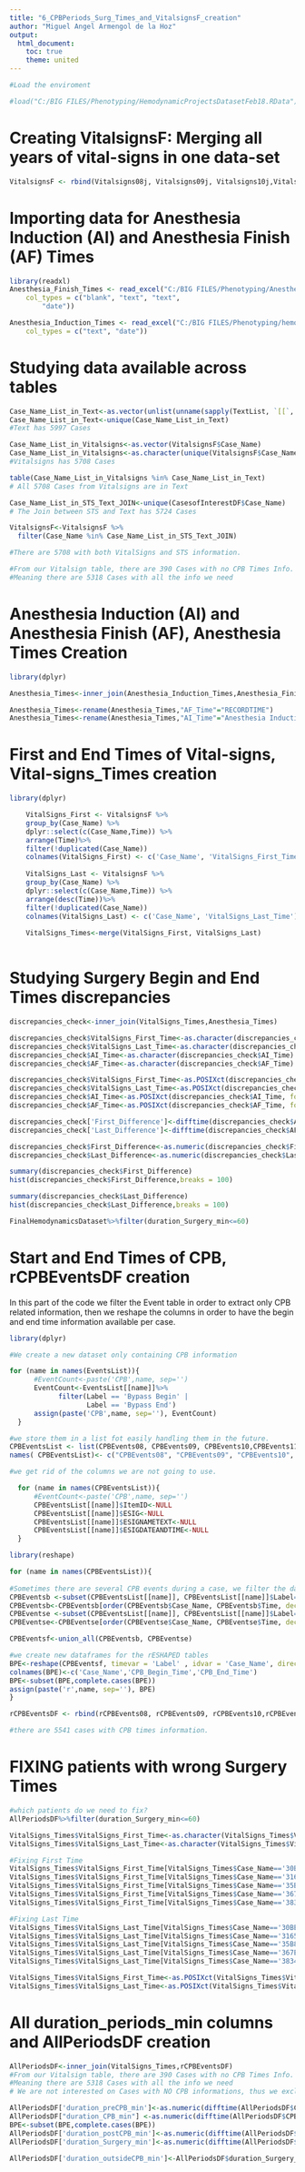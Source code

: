 ```yaml
---
title: "6_CPBPeriods_Surg_Times_and_VitalsignsF_creation"
author: "Miguel Angel Armengol de la Hoz"
output:
  html_document:
    toc: true
    theme: united
---
```


```r
#Load the enviroment

#load("C:/BIG FILES/Phenotyping/HemodynamicProjectsDatasetFeb18.RData")

```

# Creating VitalsignsF: Merging all years of vital-signs in one data-set

```r
VitalsignsF <- rbind(Vitalsigns08j, Vitalsigns09j, Vitalsigns10j,Vitalsigns11j,Vitalsigns12j,Vitalsigns13j,Vitalsigns14j,Vitalsigns15j,Vitalsigns16j)
```

# Importing data for Anesthesia Induction (AI) and Anesthesia Finish (AF) Times

```r
library(readxl)
Anesthesia_Finish_Times <- read_excel("C:/BIG FILES/Phenotyping/Anesthesia Finish Times.xlsx", 
    col_types = c("blank", "text", "text", 
        "date"))

Anesthesia_Induction_Times <- read_excel("C:/BIG FILES/Phenotyping/hemodynamics/Anesthesia Induction Times.xlsx", 
    col_types = c("text", "date"))

```


# Studying data available across tables

```r
Case_Name_List_in_Text<-as.vector(unlist(unname(sapply(TextList, `[[`, 1))))
Case_Name_List_in_Text<-unique(Case_Name_List_in_Text)
#Text has 5997 Cases

Case_Name_List_in_Vitalsigns<-as.vector(VitalsignsF$Case_Name)
Case_Name_List_in_Vitalsigns<-as.character(unique(VitalsignsF$Case_Name))
#Vitalsigns has 5708 Cases

table(Case_Name_List_in_Vitalsigns %in% Case_Name_List_in_Text)
# All 5708 Cases from Vitalsigns are in Text

Case_Name_List_in_STS_Text_JOIN<-unique(CasesofInterestDF$Case_Name)
# The Join between STS and Text has 5724 Cases

VitalsignsF<-VitalsignsF %>%
  filter(Case_Name %in% Case_Name_List_in_STS_Text_JOIN)

#There are 5708 with both VitalSigns and STS information.

#From our Vitalsign table, there are 390 Cases with no CPB Times Info.
#Meaning there are 5318 Cases with all the info we need
```

# Anesthesia Induction (AI) and Anesthesia Finish (AF), Anesthesia Times Creation

```r
library(dplyr)

Anesthesia_Times<-inner_join(Anesthesia_Induction_Times,Anesthesia_Finish_Times[,c('Case_Name','RECORDTIME')])

Anesthesia_Times<-rename(Anesthesia_Times,"AF_Time"="RECORDTIME")
Anesthesia_Times<-rename(Anesthesia_Times,"AI_Time"="Anesthesia Induction ( I )")
```


# First and End Times of Vital-signs, Vital-signs_Times creation

```r
library(dplyr)

    VitalSigns_First <- VitalsignsF %>% 
    group_by(Case_Name) %>% 
    dplyr::select(c(Case_Name,Time)) %>%
    arrange(Time)%>%
    filter(!duplicated(Case_Name)) 
    colnames(VitalSigns_First) <- c('Case_Name', 'VitalSigns_First_Time')
    
    VitalSigns_Last <- VitalsignsF %>% 
    group_by(Case_Name) %>% 
    dplyr::select(c(Case_Name,Time)) %>%
    arrange(desc(Time))%>%
    filter(!duplicated(Case_Name)) 
    colnames(VitalSigns_Last) <- c('Case_Name', 'VitalSigns_Last_Time')
    
    VitalSigns_Times<-merge(VitalSigns_First, VitalSigns_Last)
    
```


# Studying Surgery Begin and End Times discrepancies

```r
discrepancies_check<-inner_join(VitalSigns_Times,Anesthesia_Times)

discrepancies_check$VitalSigns_First_Time<-as.character(discrepancies_check$VitalSigns_First_Time)
discrepancies_check$VitalSigns_Last_Time<-as.character(discrepancies_check$VitalSigns_Last_Time)
discrepancies_check$AI_Time<-as.character(discrepancies_check$AI_Time)
discrepancies_check$AF_Time<-as.character(discrepancies_check$AF_Time)

discrepancies_check$VitalSigns_First_Time<-as.POSIXct(discrepancies_check$VitalSigns_First_Time, format='%Y-%m-%d %H:%M:%S', tz="GMT")
discrepancies_check$VitalSigns_Last_Time<-as.POSIXct(discrepancies_check$VitalSigns_Last_Time, format='%Y-%m-%d %H:%M:%S', tz="GMT")
discrepancies_check$AI_Time<-as.POSIXct(discrepancies_check$AI_Time, format='%Y-%m-%d %H:%M:%S', tz="GMT")
discrepancies_check$AF_Time<-as.POSIXct(discrepancies_check$AF_Time, format='%Y-%m-%d %H:%M:%S', tz="GMT")

discrepancies_check['First_Difference']<-difftime(discrepancies_check$AI_Time,discrepancies_check$VitalSigns_First_Time,units = 'mins')
discrepancies_check['Last_Difference']<-difftime(discrepancies_check$AF_Time,discrepancies_check$VitalSigns_Last_Time,units = 'mins')

discrepancies_check$First_Difference<-as.numeric(discrepancies_check$First_Difference)
discrepancies_check$Last_Difference<-as.numeric(discrepancies_check$Last_Difference)

summary(discrepancies_check$First_Difference)
hist(discrepancies_check$First_Difference,breaks = 100)

summary(discrepancies_check$Last_Difference)
hist(discrepancies_check$Last_Difference,breaks = 100)

FinalHemodynamicsDataset%>%filter(duration_Surgery_min<=60)
```


# Start and End Times of CPB, rCPBEventsDF creation 

In this part of the code we filter the Event table in order to extract only CPB related information, then we reshape the columns in order to have the begin and end time information available per case.

```r
library(dplyr)

#We create a new dataset only containing CPB information

for (name in names(EventsList)){
      #EventCount<-paste('CPB',name, sep='')
      EventCount<-EventsList[[name]]%>%
            filter(Label == 'Bypass Begin' | 
                   Label == 'Bypass End') 
      assign(paste('CPB',name, sep=''), EventCount)
  }

#we store them in a list fot easily handling them in the future.
CPBEventsList <- list(CPBEvents08, CPBEvents09, CPBEvents10,CPBEvents11,CPBEvents12,CPBEvents13,CPBEvents14,CPBEvents15,CPBEvents16)
names( CPBEventsList)<- c("CPBEvents08", "CPBEvents09", "CPBEvents10", "CPBEvents11", "CPBEvents12", "CPBEvents13","CPBEvents14","CPBEvents15", "CPBEvents16")

#we get rid of the columns we are not going to use.

  for (name in names(CPBEventsList)){
      #EventCount<-paste('CPB',name, sep='')
      CPBEventsList[[name]]$ItemID<-NULL
      CPBEventsList[[name]]$ESIG<-NULL
      CPBEventsList[[name]]$ESIGNAMETEXT<-NULL
      CPBEventsList[[name]]$ESIGDATEANDTIME<-NULL
  }

library(reshape)

for (name in names(CPBEventsList)){
  
#Sometimes there are several CPB events during a case, we filter the dataframe taking only the first CPB_Begin timestamp and the last CPB_End timestamp in order to get the whole length.
CPBEventsb <-subset(CPBEventsList[[name]], CPBEventsList[[name]]$Label=='Bypass Begin') 
CPBEventsb<-CPBEventsb[order(CPBEventsb$Case_Name, CPBEventsb$Time, decreasing=FALSE),]
CPBEventse <-subset(CPBEventsList[[name]], CPBEventsList[[name]]$Label=='Bypass End') 
CPBEventse<-CPBEventse[order(CPBEventse$Case_Name, CPBEventse$Time, decreasing=TRUE),]

CPBEventsf<-union_all(CPBEventsb, CPBEventse)

#we create new dataframes for the rESHAPED tables
BPE<-reshape(CPBEventsf, timevar = 'Label' , idvar = 'Case_Name', direction = 'wide')
colnames(BPE)<-c('Case_Name','CPB_Begin_Time','CPB_End_Time')
BPE<-subset(BPE,complete.cases(BPE))
assign(paste('r',name, sep=''), BPE)
}

rCPBEventsDF <- rbind(rCPBEvents08, rCPBEvents09, rCPBEvents10,rCPBEvents11,rCPBEvents12,rCPBEvents13,rCPBEvents14,rCPBEvents15,rCPBEvents16)

#there are 5541 cases with CPB times information.

```

# FIXING patients with wrong Surgery Times

```r
#which patients do we need to fix?
AllPeriodsDF%>%filter(duration_Surgery_min<=60)

VitalSigns_Times$VitalSigns_First_Time<-as.character(VitalSigns_Times$VitalSigns_First_Time)
VitalSigns_Times$VitalSigns_Last_Time<-as.character(VitalSigns_Times$VitalSigns_Last_Time)

#Fixing First Time
VitalSigns_Times$VitalSigns_First_Time[VitalSigns_Times$Case_Name=='30BECG03.BID']<-"2008-11-14 13:18:00"
VitalSigns_Times$VitalSigns_First_Time[VitalSigns_Times$Case_Name=='31657D01.BID']<-'2009-06-05 08:53:00'
VitalSigns_Times$VitalSigns_First_Time[VitalSigns_Times$Case_Name=='35B8CR02.BID']<-'2013-11-08 14:01:00'
VitalSigns_Times$VitalSigns_First_Time[VitalSigns_Times$Case_Name=='367E7N02.BID']<-'2014-07-14 09:37:00'
VitalSigns_Times$VitalSigns_First_Time[VitalSigns_Times$Case_Name=='38347804.BID']<-'2016-03-04 08:39:30'

#Fixing Last Time
VitalSigns_Times$VitalSigns_Last_Time[VitalSigns_Times$Case_Name=='30BECG03.BID']<-'2008-11-14 17:38:00'
VitalSigns_Times$VitalSigns_Last_Time[VitalSigns_Times$Case_Name=='31657D01.BID']<-'2009-06-05 13:18:00'
VitalSigns_Times$VitalSigns_Last_Time[VitalSigns_Times$Case_Name=='35B8CR02.BID']<-'2013-11-08 17:34:00'
VitalSigns_Times$VitalSigns_Last_Time[VitalSigns_Times$Case_Name=='367E7N02.BID']<-'2014-07-14 13:39:00'
VitalSigns_Times$VitalSigns_Last_Time[VitalSigns_Times$Case_Name=='38347804.BID']<-'2016-03-04 11:55:30'

VitalSigns_Times$VitalSigns_First_Time<-as.POSIXct(VitalSigns_Times$VitalSigns_First_Time, format = "%Y-%m-%d %H:%M:%S", tz='EST')
VitalSigns_Times$VitalSigns_Last_Time<-as.POSIXct(VitalSigns_Times$VitalSigns_Last_Time, format = "%Y-%m-%d %H:%M:%S", tz='EST')
```

# All duration_periods_min columns and AllPeriodsDF creation

```r
AllPeriodsDF<-inner_join(VitalSigns_Times,rCPBEventsDF)
#From our Vitalsign table, there are 390 Cases with no CPB Times Info.
#Meaning there are 5318 Cases with all the info we need
# We are not interested on Cases with NO CPB informations, thus we exclude this cases.

AllPeriodsDF['duration_preCPB_min']<-as.numeric(difftime(AllPeriodsDF$CPB_Begin_Time,AllPeriodsDF$VitalSigns_First_Time), units="mins")
AllPeriodsDF["duration_CPB_min"] <-as.numeric(difftime(AllPeriodsDF$CPB_End_Time,AllPeriodsDF$CPB_Begin_Time), units="mins")
BPE<-subset(BPE,complete.cases(BPE))
AllPeriodsDF['duration_postCPB_min']<-as.numeric(difftime(AllPeriodsDF$VitalSigns_Last_Time,AllPeriodsDF$CPB_End_Time), units="mins")
AllPeriodsDF['duration_Surgery_min']<-as.numeric(difftime(AllPeriodsDF$`VitalSigns_Last_Time`,AllPeriodsDF$`VitalSigns_First_Time`), units="mins")

AllPeriodsDF['duration_outsideCPB_min']<-AllPeriodsDF$duration_Surgery_min-AllPeriodsDF$duration_CPB_min
```




